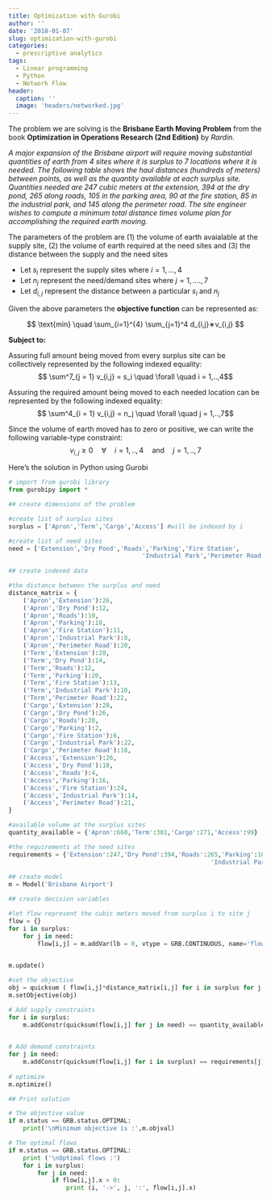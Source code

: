 ```yaml
---
title: Optimization with Gurobi
author: ''
date: '2018-01-07'
slug: optimization-with-gurobi
categories:
  - prescriptive analytics
tags:
  - Linear programming
  - Python
  - Network Flow
header:
  caption: ''
  image: 'headers/networked.jpg'
---
```


The problem we are solving is the **Brisbane Earth Moving Problem** from the book **Optimization in Operations Research (2nd Edition)** by *Rardin*.

*A major expansion of the Brisbane airport will require moving substantial quantities of earth from 4 sites where it is surplus to 7 locations where it is needed. The following table shows the haul distances (hundreds of meters) between points, as well as the quantity available at each surplus site. Quantities needed are 247 cubic meters at the extension, 394 at the dry pond, 265 along roads, 105 in the parking area, 90 at the fire station, 85 in the industrial park, and 145 along the perimeter road. The site engineer wishes to compute a minimum total distance times volume plan for accomplishing the required earth moving.*

The parameters of the problem are (1) the volume of earth avaialable at the supply site, (2) the volume of earth required at the need sites and (3) the distance between the supply and the need sites

- Let  $s_i$  represent the supply sites where $i = 1,...,4$
- Let  $n_j$  represent the need/demand sites where $j = 1,....,7$
- Let  $d_{i,j}$  represent the distance between a particular  $s_i$  and  $n_j$

Given the above parameters the **objective function** can be represented as:

$$ \text{min} \quad \sum_{i=1}^{4} \sum_{j=1}^4 d_{i,j}∗v_{i,j} $$

**Subject to:**

Assuring full amount being moved from every surplus site can be collectively represented by the following indexed equality:  
$$ \sum^7_{j = 1} v_{i,j} = s_i \quad \forall \quad i = 1,..,4$$

Assuring the required amount being moved to each needed location can be represented by the following indexed equality:  
$$ \sum^4_{i = 1} v_{i,j} = n_j \quad \forall \quad j = 1,..,7$$

Since the volume of earth moved has to zero or positive, we can write the following variable-type constraint:  
$$ v_{i,j} \geq 0 \quad \forall \quad i=1,..,4 \quad \textrm{and} \quad j = 1,..,7 $$

Here's the solution in Python using Gurobi

```python
# import from gurobi library
from gurobipy import *

## create dimensions of the problem

#create list of surplus sites
surplus = ['Apron','Term','Cargo','Access'] #will be indexed by i

#create list of need sites
need = ['Extension','Dry Pond','Roads','Parking','Fire Station',
                                     'Industrial Park','Perimeter Road'] #will be indexed by j
                                     
## create indexed data

#the distance between the surplus and need 
distance_matrix = {
    ('Apron','Extension'):26,
    ('Apron','Dry Pond'):12,
    ('Apron','Roads'):10,
    ('Apron','Parking'):18,
    ('Apron','Fire Station'):11,
    ('Apron','Industrial Park'):8,
    ('Apron','Perimeter Road'):20,
    ('Term','Extension'):28,
    ('Term','Dry Pond'):14,
    ('Term','Roads'):12,
    ('Term','Parking'):20,
    ('Term','Fire Station'):13,
    ('Term','Industrial Park'):10,
    ('Term','Perimeter Road'):22,
    ('Cargo','Extension'):20,
    ('Cargo','Dry Pond'):26,
    ('Cargo','Roads'):20,
    ('Cargo','Parking'):2,
    ('Cargo','Fire Station'):6,
    ('Cargo','Industrial Park'):22,
    ('Cargo','Perimeter Road'):18,
    ('Access','Extension'):26,
    ('Access','Dry Pond'):10,
    ('Access','Roads'):4,
    ('Access','Parking'):16,
    ('Access','Fire Station'):24,
    ('Access','Industrial Park'):14,
    ('Access','Perimeter Road'):21,
}

#available volume at the surplus sites
quantity_available = {'Apron':660,'Term':301,'Cargo':271,'Access':99}

#the requirements at the need sites
requirements = {'Extension':247,'Dry Pond':394,'Roads':265,'Parking':105,'Fire Station':90,
                                                        'Industrial Park':85,'Perimeter Road':145}
                                                        
## create model
m = Model('Brisbane Airport')

## create decision variables

#let flow represent the cubic meters moved from surplus i to site j
flow = {}
for i in surplus:
    for j in need:
        flow[i,j] = m.addVar(lb = 0, vtype = GRB.CONTINUOUS, name='flow_%s_%s' % (i, j))
        

m.update()

#set the objective
obj = quicksum ( flow[i,j]*distance_matrix[i,j] for i in surplus for j in need )
m.setObjective(obj)

# Add supply constraints
for i in surplus:
    m.addConstr(quicksum(flow[i,j] for j in need) == quantity_available[i], 'supply_%s' % (i))

    
# Add demand constraints
for j in need:
    m.addConstr(quicksum(flow[i,j] for i in surplus) == requirements[j], 'demand_%s' % (j))
  
# optimize  
m.optimize()

## Print solution

# The objective value
if m.status == GRB.status.OPTIMAL:
    print('\nMinimum objective is :',m.objval)

# The optimal flows
if m.status == GRB.status.OPTIMAL:
    print ('\nOptimal flows :')
    for i in surplus:
        for j in need:
            if flow[i,j].x > 0:
                print (i, '->', j, ':', flow[i,j].x)
```

